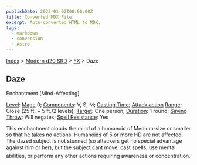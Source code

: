 ```yaml
---
publishDate: 2023-01-02T00:00:00Z
title: Converted MDX File
excerpt: Auto-converted HTML to MDX.
tags:
  - markdown
  - conversion
  - Astro
---
```






[Index](-index) > [Modern d20 SRD](modern-d20-srd-index) > [FX](modern-d20-srd-fx-index) > Daze




## Daze


Enchantment [Mind-Affecting]


[Level](modern-d20-srd-fx-level): [Mage](modern-d20-srd-classes-advanced-mage) 0; [Components](modern-d20-srd-fx-components): V, S, M; [Casting Time](modern-d20-srd-fx-casting-time); [Attack action](modern-d20-srd-combat-attack-actions) [Range](modern-d20-srd-fx-range): Close (25 ft. + 5 ft./2 levels); [Target](modern-d20-srd-fx-target): One person; [Duration](modern-d20-srd-fx-duration):  1 round; [Saving Throw](modern-d20-srd-basics-saving-throws): Will negates; [Spell Resistance](modern-d20-srd-special-abilities-spell-resistance): Yes


This enchantment clouds the mind of a humanoid of Medium-size or smaller so that he takes no actions. Humanoids of 5 or more HD are not affected. The dazed subject is not stunned (so attackers get no special advantage against him or her), but the subject cant move, cast spells, use mental abilities, or perform any other actions requiring awareness or concentration.




